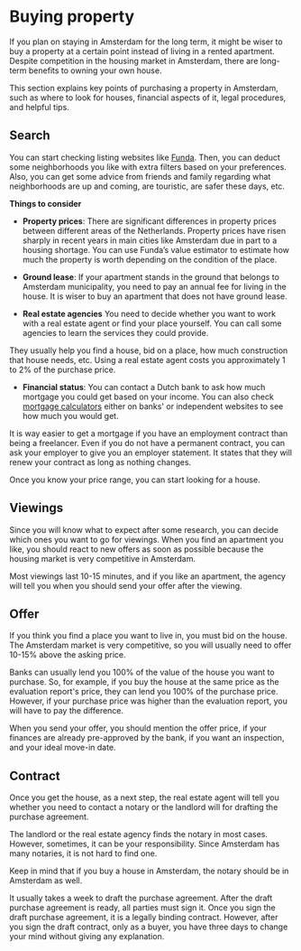 # Buying property
If you plan on staying in Amsterdam for the long term, it might be wiser to buy a property at a certain point instead of living in a rented apartment. Despite competition in the housing market in Amsterdam, there are long-term benefits to owning your own house. 

This section explains key points of purchasing a property in Amsterdam, such as where to look for houses, financial aspects of it, legal procedures, and helpful tips. 

## Search
You can start checking listing websites like [Funda](https://www.funda.nl/en/). Then, you can deduct some neighborhoods you like with extra filters based on your preferences. Also, you can get some advice from friends and family regarding what neighborhoods are up and coming, are touristic, are safer these days, etc. 

**Things to consider**

- **Property prices**: There are significant differences in property prices between different areas of the Netherlands. Property prices have risen sharply in recent years in main cities like Amsterdam due in part to a housing shortage. You can use Funda’s value estimator to estimate how much the property is worth depending on the condition of the place. 

- **Ground lease**: If your apartment stands in the ground that belongs to Amsterdam municipality, you need to pay an annual fee for living in the house. It is wiser to buy an apartment that does not have ground lease. 

- **Real estate agencies** You need to decide whether you want to work with a real estate agent or find your place yourself. You can call some agencies to learn the services they could provide. 

They usually help you find a house, bid on a place, how much construction that house needs, etc. Using a real estate agent costs you approximately 1 to 2% of the purchase price. 

- **Financial status**: You can contact a Dutch bank to ask how much mortgage you could get based on your income. You can also check [mortgage calculators](https://expatsamsterdam.com/mortgage-calculator/?utm_source=expatica&utm_campaign=Expatica&utm_medium=directlink&utm_content=NL-100633) either on banks' or independent websites to see how much you would get.

It is way easier to get a mortgage if you have an employment contract than being a freelancer. Even if you do not have a permanent contract, you can ask your employer to give you an employer statement. It states that they will renew your contract as long as nothing changes. 

Once you know your price range, you can start looking for a house. 

## Viewings 

Since you will know what to expect after some research, you can decide which ones you want to go for viewings. When you find an apartment you like, you should react to new offers as soon as possible because the housing market is very competitive in Amsterdam.

Most viewings last 10-15 minutes, and if you like an apartment, the agency will tell you when you should send your offer after the viewing.

## Offer 
If you think you find a place you want to live in, you must bid on the house. The Amsterdam market is very competitive, so you will usually need to offer 10-15% above the asking price. 

Banks can usually lend you 100% of the value of the house you want to purchase. So, for example, if you buy the house at the same price as the evaluation report's price, they can lend you 100% of the purchase price. However, if your purchase price was higher than the evaluation report, you will have to pay the difference. 

When you send your offer, you should mention the offer price, if your finances are already pre-approved by the bank, if you want an inspection, and your ideal move-in date.

## Contract 
Once you get the house, as a next step, the real estate agent will tell you whether you need to contact a notary or the landlord will for drafting the purchase agreement.  

The landlord or the real estate agency finds the notary in most cases. However, sometimes, it can be your responsibility. Since Amsterdam has many notaries, it is not hard to find one.

<Callout>
  Keep in mind that if you buy a house in Amsterdam, the notary should be in Amsterdam as well. 
</Callout>

It usually takes a week to draft the purchase agreement. After the draft purchase agreement is ready, all parties must sign it. Once you sign the draft purchase agreement, it is a legally binding contract. However, after you sign the draft contract, only as a buyer, you have three days to change your mind without giving any explanation. 
